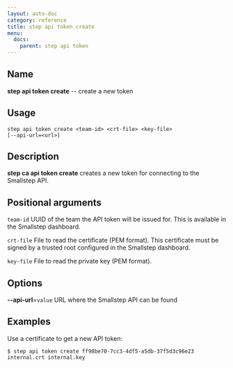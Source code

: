 ```yaml
---
layout: auto-doc
category: reference
title: step api token create
menu:
  docs:
    parent: step api token
---
```


## Name
**step api token create** -- create a new token

## Usage

```raw
step api token create <team-id> <crt-file> <key-file>
[--api-url=<url>]

```

## Description

**step ca api token create** creates a new token for connecting to the Smallstep API.

## Positional arguments

`team-id`
UUID of the team the API token will be issued for. This is available in the Smallstep dashboard.

`crt-file`
File to read the certificate (PEM format). This certificate must be signed by a trusted root configured in the Smallstep dashboard.

`key-file`
File to read the private key (PEM format).

## Options


**--api-url**=`value`
URL where the Smallstep API can be found

## Examples
Use a certificate to get a new API token:
```shell
$ step api token create ff98be70-7cc3-4df5-a5db-37f5d3c96e23 internal.crt internal.key
```

